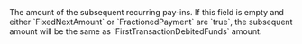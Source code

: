
<ParamField body="NextTransactionDebitedFunds" type="object" >     
The amount of the subsequent recurring pay-ins.
If this field is empty and either `FixedNextAmount` or `FractionedPayment` are `true`, the subsequent amount will be the same as `FirstTransactionDebitedFunds` amount.   

<Expandable title="properties">  
<Currency14 />    
<Amount1 />  
</Expandable> 
</ParamField>